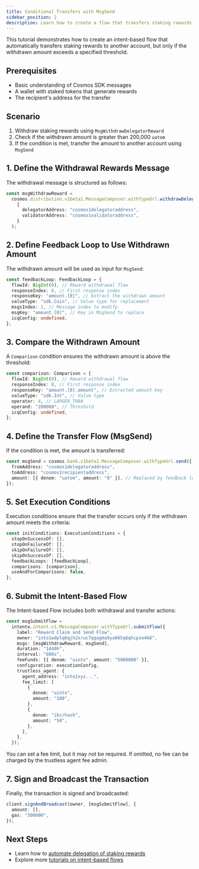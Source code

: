 ```yaml
---
title: Conditional Transfers with MsgSend
sidebar_position: 2
description: Learn how to create a flow that transfers staking rewards only when they exceed a threshold
---
```


This tutorial demonstrates how to create an intent-based flow that automatically transfers staking rewards to another account, but only if the withdrawn amount exceeds a specified threshold.

## Prerequisites

- Basic understanding of Cosmos SDK messages
- A wallet with staked tokens that generate rewards
- The recipient's address for the transfer

## Scenario

1. Withdraw staking rewards using `MsgWithdrawDelegatorReward`
2. Check if the withdrawn amount is greater than 200,000 `uatom`
3. If the condition is met, transfer the amount to another account using `MsgSend`

## 1. Define the Withdrawal Rewards Message

The withdrawal message is structured as follows:

```typescript
const msgWithdrawReward =
  cosmos.distribution.v1beta1.MessageComposer.withTypeUrl.withdrawDelegatorReward(
    {
      delegatorAddress: "cosmos1delegatoraddress",
      validatorAddress: "cosmos1validatoraddress",
    }
  );
```

## 2. Define Feedback Loop to Use Withdrawn Amount

The withdrawn amount will be used as input for `MsgSend`:

```typescript
const feedbackLoop: FeedbackLoop = {
  flowId: BigInt(0), // Reward withdrawal flow
  responseIndex: 0, // First response index
  responseKey: "amount.[0]", // Extract the withdrawn amount
  valueType: "sdk.Coin", // Value type for replacement
  msgsIndex: 1, // Message index to modify
  msgKey: "amount.[0]", // Key in MsgSend to replace
  icqConfig: undefined,
};
```

## 3. Compare the Withdrawn Amount

A `Comparison` condition ensures the withdrawn amount is above the threshold:

```typescript
const comparison: Comparison = {
  flowId: BigInt(0), // Reward withdrawal flow
  responseIndex: 0, // First response index
  responseKey: "amount.[0].amount", // Extracted amount key
  valueType: "sdk.Int", // Value type
  operator: 4, // LARGER_THAN
  operand: "200000", // Threshold
  icqConfig: undefined,
};
```

## 4. Define the Transfer Flow (MsgSend)

If the condition is met, the amount is transferred:

```typescript
const msgSend = cosmos.bank.v1beta1.MessageComposer.withTypeUrl.send({
  fromAddress: "cosmos1delegatoraddress",
  toAddress: "cosmos1recipientaddress",
  amount: [{ denom: "uatom", amount: "0" }], // Replaced by feedback loop
});
```

## 5. Set Execution Conditions

Execution conditions ensure that the transfer occurs only if the withdrawn amount meets the criteria:

```typescript
const initConditions: ExecutionConditions = {
  stopOnSuccessOf: [],
  stopOnFailureOf: [],
  skipOnFailureOf: [],
  skipOnSuccessOf: [],
  feedbackLoops: [feedbackLoop],
  comparisons: [comparison],
  useAndForComparisons: false,
};
```

## 6. Submit the Intent-Based Flow

The Intent-based Flow includes both withdrawal and transfer actions:

```typescript
const msgSubmitFlow =
  intento.intent.v1.MessageComposer.withTypeUrl.submitFlow({
    label: "Reward Claim and Send Flow",
    owner: "into1wdplq6qjh2xruc7qqagma9ya665q6qhcpse4k6",
    msgs: [msgWithdrawReward, msgSend],
    duration: "1440h",
    interval: "600s",
    feeFunds: [{ denom: "uinto", amount: "5000000" }],
    configuration: executionConfig,
    trustless_agent: {
      agent_address: "into1xyz...",
      fee_limit: [
        {
          denom: "uinto",
          amount: "100",
        },
        {
          denom: "ibc/hash",
          amount: "50",
        },
      ],
    },
  });
```

You can set a fee limit, but it may not be required. If omitted, no fee can be charged by the trustless agent fee admin.

## 7. Sign and Broadcast the Transaction

Finally, the transaction is signed and broadcasted:

```typescript
client.signAndBroadcast(owner, [msgSubmitFlow], {
  amount: [],
  gas: "300000",
});
```

## Next Steps

- Learn how to [automate delegation of staking rewards](../tutorials/auto-delegation)
- Explore more [tutorials on intent-based flows](../tutorials)
